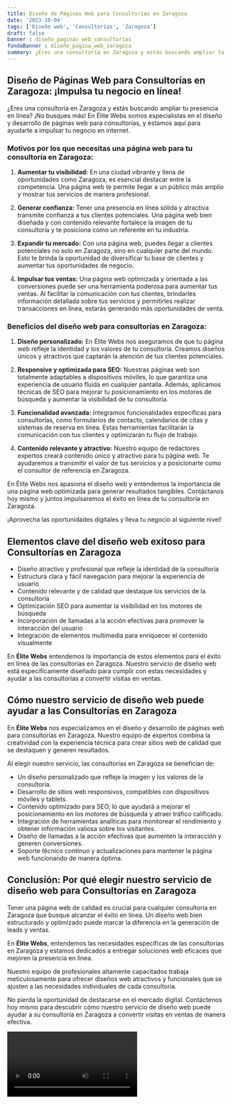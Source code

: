 ```yaml
---
title: Diseño de Páginas Web para Consultorías en Zaragoza
date: '2023-10-04'
tags: ['Diseño web', 'Consultorías', 'Zaragoza']
draft: false
banner : diseño_paginas_web_consultorías
fondoBanner : diseño_pagina_web_zaragoza
summary: ¿Eres una consultoría en Zaragoza y estás buscando ampliar tu presencia en línea? ¡No busques más! En Élite Webs somos especialistas en el diseño y desarrollo de páginas web para consultorías, y estamos aquí para ayudarte a impulsar tu negocio en internet.
---
```


## Diseño de Páginas Web para Consultorías en Zaragoza: ¡Impulsa tu negocio en línea!

¿Eres una consultoría en Zaragoza y estás buscando ampliar tu presencia en línea? ¡No busques más! En Élite Webs somos especialistas en el diseño y desarrollo de páginas web para consultorías, y estamos aquí para ayudarte a impulsar tu negocio en internet.

### Motivos por los que necesitas una página web para tu consultoría en Zaragoza:

1. **Aumentar tu visibilidad:** En una ciudad vibrante y llena de oportunidades como Zaragoza, es esencial destacar entre la competencia. Una página web te permite llegar a un público más amplio y mostrar tus servicios de manera profesional.

2. **Generar confianza:** Tener una presencia en línea sólida y atractiva transmite confianza a tus clientes potenciales. Una página web bien diseñada y con contenido relevante fortalece la imagen de tu consultoría y te posiciona como un referente en tu industria.

3. **Expandir tu mercado:** Con una página web, puedes llegar a clientes potenciales no solo en Zaragoza, sino en cualquier parte del mundo. Esto te brinda la oportunidad de diversificar tu base de clientes y aumentar tus oportunidades de negocio.

4. **Impulsar tus ventas:** Una página web optimizada y orientada a las conversiones puede ser una herramienta poderosa para aumentar tus ventas. Al facilitar la comunicación con tus clientes, brindarles información detallada sobre tus servicios y permitirles realizar transacciones en línea, estarás generando más oportunidades de venta.

### Beneficios del diseño web para consultorías en Zaragoza:

1. **Diseño personalizado:** En Élite Webs nos aseguramos de que tu página web refleje la identidad y los valores de tu consultoría. Creamos diseños únicos y atractivos que captarán la atención de tus clientes potenciales.

2. **Responsive y optimizada para SEO:** Nuestras páginas web son totalmente adaptables a dispositivos móviles, lo que garantiza una experiencia de usuario fluida en cualquier pantalla. Además, aplicamos técnicas de SEO para mejorar tu posicionamiento en los motores de búsqueda y aumentar la visibilidad de tu consultoría.

3. **Funcionalidad avanzada:** Integramos funcionalidades específicas para consultorías, como formularios de contacto, calendarios de citas y sistemas de reserva en línea. Estas herramientas facilitarán la comunicación con tus clientes y optimizarán tu flujo de trabajo.

4. **Contenido relevante y atractivo:** Nuestro equipo de redactores expertos creará contenido único y atractivo para tu página web. Te ayudaremos a transmitir el valor de tus servicios y a posicionarte como el consultor de referencia en Zaragoza.

En Élite Webs nos apasiona el diseño web y entendemos la importancia de una página web optimizada para generar resultados tangibles. Contáctanos hoy mismo y juntos impulsaremos el éxito en línea de tu consultoría en Zaragoza.

¡Aprovecha las oportunidades digitales y lleva tu negocio al siguiente nivel!

<GifSeo />

<Cta />

## Elementos clave del diseño web exitoso para Consultorías en Zaragoza

- Diseño atractivo y profesional que refleje la identidad de la consultoría
- Estructura clara y fácil navegación para mejorar la experiencia de usuario
- Contenido relevante y de calidad que destaque los servicios de la consultoría
- Optimización SEO para aumentar la visibilidad en los motores de búsqueda
- Incorporación de llamadas a la acción efectivas para promover la interacción del usuario
- Integración de elementos multimedia para enriquecer el contenido visualmente

En **Élite Webs** entendemos la importancia de estos elementos para el éxito en línea de las consultorías en Zaragoza. Nuestro servicio de diseño web está específicamente diseñado para cumplir con estas necesidades y ayudar a las consultorías a convertir visitas en ventas.

## Cómo nuestro servicio de diseño web puede ayudar a las Consultorías en Zaragoza

En **Élite Webs** nos especializamos en el diseño y desarrollo de páginas web para consultorías en Zaragoza. Nuestro equipo de expertos combina la creatividad con la experiencia técnica para crear sitios web de calidad que se destaquen y generen resultados.

Al elegir nuestro servicio, las consultorías en Zaragoza se benefician de:

- Un diseño personalizado que refleje la imagen y los valores de la consultoría.
- Desarrollo de sitios web responsivos, compatibles con dispositivos móviles y tablets.
- Contenido optimizado para SEO, lo que ayudará a mejorar el posicionamiento en los motores de búsqueda y atraer tráfico calificado.
- Integración de herramientas analíticas para monitorear el rendimiento y obtener información valiosa sobre los visitantes.
- Diseño de llamadas a la acción efectivas que aumenten la interacción y generen conversiones.
- Soporte técnico continuo y actualizaciones para mantener la página web funcionando de manera óptima.

## Conclusión: Por qué elegir nuestro servicio de diseño web para Consultorías en Zaragoza

Tener una página web de calidad es crucial para cualquier consultoría en Zaragoza que busque alcanzar el éxito en línea. Un diseño web bien estructurado y optimizado puede marcar la diferencia en la generación de leads y ventas.

En **Élite Webs**, entendemos las necesidades específicas de las consultorías en Zaragoza y estamos dedicados a entregar soluciones web eficaces que mejoren la presencia en línea.

Nuestro equipo de profesionales altamente capacitados trabaja meticulosamente para ofrecer diseños web atractivos y funcionales que se ajusten a las necesidades individuales de cada consultoría.

No pierda la oportunidad de destacarse en el mercado digital. Contáctenos hoy mismo para descubrir cómo nuestro servicio de diseño web puede ayudar a su consultoría en Zaragoza a convertir visitas en ventas de manera efectiva.

<Video />

<CtaBot job='Consultorías' city='Zaragoza'/>

<Gmaps query='Zaragoza+españa+maps' />